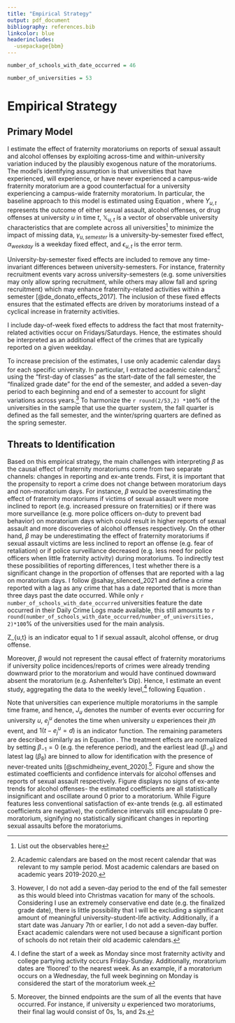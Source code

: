 ```yaml
---
title: "Empirical Strategy"
output: pdf_document
bibliography: references.bib
linkcolor: blue
headerincludes:
  -usepackage{bbm}
---
```

```r
number_of_schools_with_date_occurred = 46
```
```r
number_of_universities = 53
```
# Empirical Strategy

## Primary Model

I estimate the effect of fraternity moratoriums on reports of sexual assault and alcohol offenses by exploiting across-time and within-university variation induced by the plausibly exogenous nature of the moratoriums. The model's identifying assumption is that universities that have experienced, will experience, or have never experienced a campus-wide fraternity moratorium are a good counterfactual for a university experiencing a campus-wide fraternity moratorium. In particular, the baseline approach to this model is estimated using Equation \ref{main_model}, where $Y_{u,t}$ represents the outcome of either sexual assault, alcohol offenses, or drug offenses at university $u$ in time $t$, $\mathbb{X}_{u,t}$ is a vector of observable university characteristics that are complete across all universities^[List out the observables here] to minimize the impact of missing data, $\gamma_{u,semester}$ is a university-by-semester fixed effect, $\alpha_{weekday}$ is a weekday fixed effect, and $\epsilon_{u,t}$ is the error term. 

```{=tex}
\begin{equation}\label{main_model}
Y_{u,t} = \beta Moratorium_{u,t} + \mathbb{X}_{u,t} + \gamma_{u, semester} + \alpha_{weekday} + \epsilon_{u,t}
\end{equation}
```

University-by-semester fixed effects are included to remove any time-invariant differences between university-semesters. For instance, fraternity recruitment events vary across university-semesters (e.g. some universities may only allow spring recruitment, while others may allow fall and spring recruitment) which may enhance fraternity-related activities within a semester [@de_donato_effects_2017]. The inclusion of these fixed effects ensures that the estimated effects are driven by moratoriums instead of a cyclical increase in fraternity activities. 

I include day-of-week fixed effects to address the fact that most fraternity-related activities occur on Fridays/Saturdays. Hence, the estimates should be interpreted as an additional effect of the crimes that are typically reported on a given weekday. 

To increase precision of the estimates, I use only academic calendar days for each specific university. In particular, I extracted academic calendars^[Academic calendars are based on the most recent calendar that was relevant to my sample period. Most academic calendars are based on academic years 2019-2020.] using the "first-day of classes" as the start-date of the fall semester, the "finalized grade date" for the end of the semester, and added a seven-day period to each beginning and end of a semester to account for slight variations across years.^[However, I do not add a seven-day period to the end of the fall semester as this would bleed into Christmas vacation for many of the schools. Considering I use an extremely conservative end date (e.g. the finalized grade date), there is little possibility that I will be excluding a significant amount of meaningful university-student-life activity. Additionally, if a start date was January 7th or earlier, I do not add a seven-day buffer. Exact academic calendars were not used because a significant portion of schools do not retain their old academic calendars.] To harmonize the  `r round(2/53,2) *100`% of the universities in the sample that use the quarter system, the fall quarter is defined as the fall semester, and the winter/spring quarters are defined as the spring semester. 

## Threats to Identification

Based on this empirical strategy, the main challenges with interpreting $\beta$ as the causal effect of fraternity moratoriums come from two separate channels: changes in reporting and ex-ante trends. First, it is important that the propensity to report a crime does not change between moratorium days and non-moratorium days. For instance, $\beta$ would be overestimating the effect of fraternity moratoriums if victims of sexual assault were more inclined to report (e.g. increased pressure on fraternities) or if there was more surveillance (e.g. more police officers on-duty to prevent bad behavior) on moratorium days which could result in higher reports of sexual assault and more discoveries of alcohol offenses respectively. On the other hand, $\beta$ may be underestimating the effect of fraternity moratoriums if sexual assault victims are less inclined to report an offense (e.g. fear of retaliation) or if police surveillance decreased (e.g. less need for police officers when little fraternity activity) during moratoriums. To indirectly test these possibilities of reporting differences, I test whether there is a significant change in the proportion of offenses that are reported with a lag on moratorium days. I follow @sahay_silenced_2021 and define a crime reported with a lag as any crime that has a date reported that is more than three days past the date occurred. While only `r number_of_schools_with_date_occurred` universities feature the date occurred in their Daily Crime Logs made available, this still amounts to `r round(number_of_schools_with_date_occurred/number_of_universities, 2)*100`% of the universities used for the main analysis. 

```{=tex}
\begin{equation}\label{reporting_lag}
Y_{u,t} = \beta Moratorium_{u,t} * Z_{u,t} + \mathbb{X}_{u,t} + \gamma_{u, semester} + \alpha_{weekday} + \epsilon_{u,t}
\end{equation}
```

Z_{u,t} is an indicator equal to 1 if sexual assault, alcohol offense, or drug offense. 

Moreover, $\beta$ would not represent the causal effect of fraternity moratoriums if university police incidences/reports of crimes were already trending downward prior to the moratorium and would have continued downward absent the moratorium (e.g. Ashenfelter's Dip). Hence, I estimate an event study, aggregating the data to the weekly level,^[I define the start of a week as Monday since most fraternity activity and college partying activity occurs Friday-Sunday. Additionally, moratorium dates are 'floored' to the nearest week. As an example, if a moratorium occurs on a Wednesday, the full week beginning on Monday is considered the start of the moratorium week.] following Equation \ref{event_study_model}.

```{=tex}
\begin{equation}\label{event_study_model}
Y_{u,t} = \sum_{j}^{J_u} \sum_{d = -8, d \neq -1}^{8} 1(t - e^u_j = d)\beta_d  + \gamma_{u, semester}  + \epsilon_{u,t}
\end{equation}
```

Note that universities can experience multiple moratoriums in the sample time frame, and hence, $J_u$ denotes the number of events ever occurring for university $u$, $e_j^u$ denotes the time when university $u$ experiences their $jth$ event, and $1(t - e^u_j = d)$ is an indicator function. The remaining parameters are described similarly as in Equation \ref{main_model}. The treatment effects are normalized by setting $\beta_{-1}=0$ (e.g. the reference period), and the earliest lead ($\beta_{-8}$) and latest lag ($\beta_{8}$) are binned to allow for identification with the presence of never-treated units [@schmidheiny_event_2020].^[Moreover, the binned endpoints are the sum of all the events that have occurred. For instance, if university $u$ experienced two moratoriums, their final lag would consist of 0s, 1s, and 2s.]. Figure \ref{event_study_alcohol} and \ref{event_study_sex} show the estimated coefficients and confidence intervals for alcohol offenses and reports of sexual assault respectively. Figure \ref{event_study_alcohol} displays no signs of ex-ante trends for alcohol offenses- the estimated coefficients are all statistically insignificant and oscillate around 0 prior to a moratorium. While Figure \ref{event_study_sex} features less conventional satisfaction of ex-ante trends (e.g. all estimated coefficients are negative), the confidence intervals still encapsulate 0 pre-moratorium, signifying no statistically significant changes in reporting sexual assaults before the moratoriums. 

